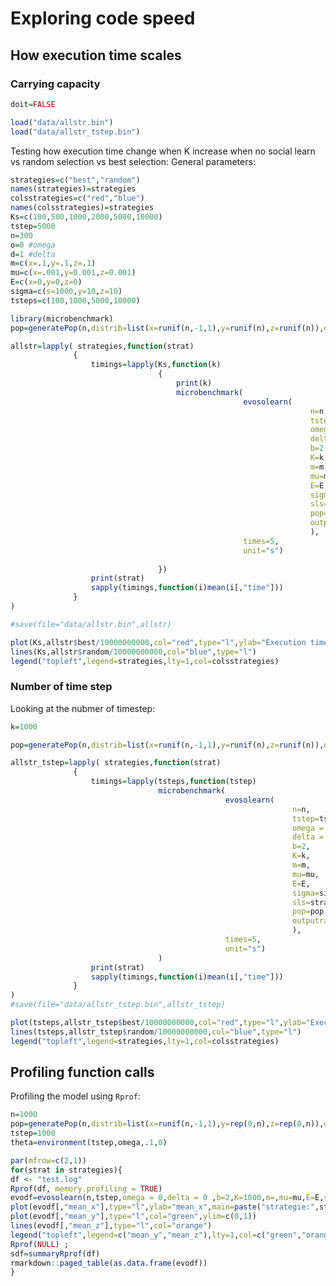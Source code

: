 # Exploring code speed


## How execution time scales

### Carrying capacity
```r
doit=FALSE
```
```r
load("data/allstr.bin")
load("data/allstr_tstep.bin")
```


Testing how execution time  change  when K increase when no social learn vs random selection vs best selection:
General parameters:
```r
strategies=c("best","random")
names(strategies)=strategies
colsstrategies=c("red","blue")
names(colsstrategies)=strategies
Ks=c(100,500,1000,2000,5000,10000)
tstep=5000
n=300
o=0 #omega
d=1 #delta
m=c(x=.1,y=.1,z=.1)
mu=c(x=.001,y=0.001,z=0.001)
E=c(x=0,y=0,z=0)
sigma=c(s=1000,y=10,z=10)
tsteps=c(100,1000,5000,10000)
```

```r
library(microbenchmark)
pop=generatePop(n,distrib=list(x=runif(n,-1,1),y=runif(n),z=runif(n)),df=F)

allstr=lapply( strategies,function(strat)
              {
                  timings=lapply(Ks,function(k)
								 {
									 print(k)
									 microbenchmark(
													evosolearn(
																   n=n,
																   tstep=tstep,
																   omega = o,
																   delta = d ,
																   b=2,
																   K=k,
																   m=m,
																   mu=mu,
																   E=E,
																   sigma=sigma,
																   sls=strat,
																   pop=pop,
																   outputrate=1000,log=T
																   ),
													times=5,
													unit="s")
									 
								 })
                  print(strat)
                  sapply(timings,function(i)mean(i[,"time"]))
              }
)

#save(file="data/allstr.bin",allstr)
```


```r
plot(Ks,allstr$best/10000000000,col="red",type="l",ylab="Execution time (in second)",xlab="K")
lines(Ks,allstr$random/10000000000,col="blue",type="l")
legend("topleft",legend=strategies,lty=1,col=colsstrategies)
```

### Number of time step 

Looking at the nubmer of timestep:

```r
k=1000

pop=generatePop(n,distrib=list(x=runif(n,-1,1),y=runif(n),z=runif(n)),df=F)

allstr_tstep=lapply( strategies,function(strat)
              {
                  timings=lapply(tsteps,function(tstep)
                                 microbenchmark(
                                                evosolearn(
                                                               n=n,
                                                               tstep=tstep,
                                                               omega = o,
                                                               delta = d ,
                                                               b=2,
                                                               K=k,
                                                               m=m,
                                                               mu=mu,
                                                               E=E,
                                                               sigma=sigma,
                                                               sls=strat,
                                                               pop=pop,
                                                               outputrate=1,log=F
                                                               ),
                                                times=5,
                                                unit="s")
                                 )
                  print(strat)
                  sapply(timings,function(i)mean(i[,"time"]))
              }
)
#save(file="data/allstr_tstep.bin",allstr_tstep)
```

```r
plot(tsteps,allstr_tstep$best/10000000000,col="red",type="l",ylab="Execution time (in second)",xlab="time step")
lines(tsteps,allstr_tstep$random/10000000000,col="blue",type="l")
legend("topleft",legend=strategies,lty=1,col=colsstrategies)
```

## Profiling function calls

Profiling the model using `Rprof`:


```r
n=1000
pop=generatePop(n,distrib=list(x=runif(n,-1,1),y=rep(0,n),z=rep(0,n)),df=F)
tstep=1000
theta=environment(tstep,omega,.1,0)

par(mfrow=c(2,1))
for(strat in strategies){
df <- "test.log"
Rprof(df, memory.profiling = TRUE)
evodf=evosolearn(n,tstep,omega = 0,delta = 0 ,b=2,K=1000,m=,mu=mu,E=E,sigma=sigma,log=F,sls=strat,theta=theta,pop=pop)
plot(evodf[,"mean_x"],type="l",ylab="mean_x",main=paste("strategie:",strat))
plot(evodf[,"mean_y"],type="l",col="green",ylim=c(0,1))
lines(evodf[,"mean_z"],type="l",col="orange")
legend("topleft",legend=c("mean_y","mean_z"),lty=1,col=c("green","orange"))
Rprof(NULL) ; 
sdf=summaryRprof(df)
rmarkdown::paged_table(as.data.frame(evodf))
}
```
